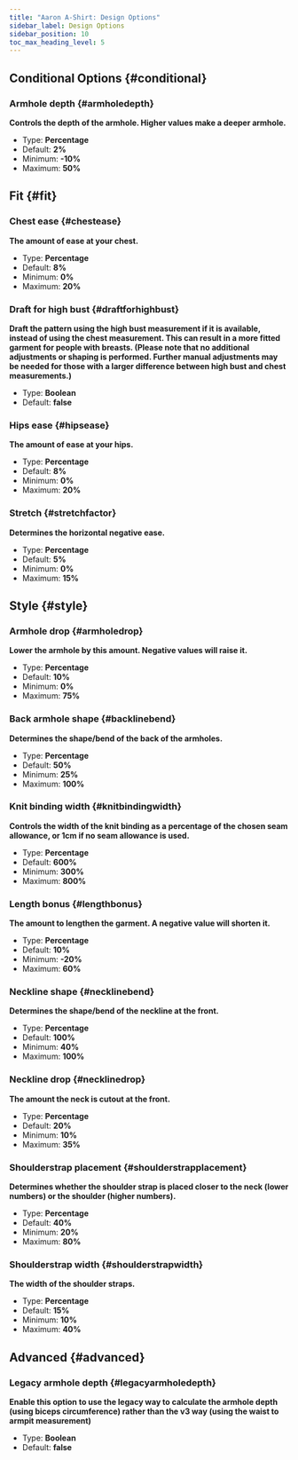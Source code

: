 ```yaml
---
title: "Aaron A-Shirt: Design Options"
sidebar_label: Design Options
sidebar_position: 10
toc_max_heading_level: 5
---
```



## Conditional Options {#conditional}
### Armhole depth {#armholedepth}

**Controls the depth of the armhole. Higher values make a deeper armhole.**
- Type: **Percentage**
- Default: **2%**
- Minimum: **-10%**
- Maximum: **50%**

<Armholedepth />

## Fit {#fit}
### Chest ease {#chestease}

**The amount of ease at your chest.**
- Type: **Percentage**
- Default: **8%**
- Minimum: **0%**
- Maximum: **20%**

<Chestease />

### Draft for high bust {#draftforhighbust}

**Draft the pattern using the high bust measurement if it is available, instead of using the chest measurement. This can result in a more fitted garment for people with breasts. (Please note that no additional adjustments or shaping is performed. Further manual adjustments may be needed for those with a larger difference between high bust and chest measurements.)**
- Type: **Boolean**
- Default: **false**

<Draftforhighbust />

### Hips ease {#hipsease}

**The amount of ease at your hips.**
- Type: **Percentage**
- Default: **8%**
- Minimum: **0%**
- Maximum: **20%**

<Hipsease />

### Stretch {#stretchfactor}

**Determines the horizontal negative ease.**
- Type: **Percentage**
- Default: **5%**
- Minimum: **0%**
- Maximum: **15%**

<Stretchfactor />

## Style {#style}
### Armhole drop {#armholedrop}

**Lower the armhole by this amount. Negative values will raise it.**
- Type: **Percentage**
- Default: **10%**
- Minimum: **0%**
- Maximum: **75%**

<Armholedrop />

### Back armhole shape {#backlinebend}

**Determines the shape/bend of the back of the armholes.**
- Type: **Percentage**
- Default: **50%**
- Minimum: **25%**
- Maximum: **100%**

<Backlinebend />

### Knit binding width {#knitbindingwidth}

**Controls the width of the knit binding as a percentage of the chosen seam allowance, or 1cm if no seam allowance is used.**
- Type: **Percentage**
- Default: **600%**
- Minimum: **300%**
- Maximum: **800%**

<Knitbindingwidth />

### Length bonus {#lengthbonus}

**The amount to lengthen the garment. A negative value will shorten it.**
- Type: **Percentage**
- Default: **10%**
- Minimum: **-20%**
- Maximum: **60%**

<Lengthbonus />

### Neckline shape {#necklinebend}

**Determines the shape/bend of the neckline at the front.**
- Type: **Percentage**
- Default: **100%**
- Minimum: **40%**
- Maximum: **100%**

<Necklinebend />

### Neckline drop {#necklinedrop}

**The amount the neck is cutout at the front.**
- Type: **Percentage**
- Default: **20%**
- Minimum: **10%**
- Maximum: **35%**

<Necklinedrop />

### Shoulderstrap placement {#shoulderstrapplacement}

**Determines whether the shoulder strap is placed closer to the neck (lower numbers) or the shoulder (higher numbers).**
- Type: **Percentage**
- Default: **40%**
- Minimum: **20%**
- Maximum: **80%**

<Shoulderstrapplacement />

### Shoulderstrap width {#shoulderstrapwidth}

**The width of the shoulder straps.**
- Type: **Percentage**
- Default: **15%**
- Minimum: **10%**
- Maximum: **40%**

<Shoulderstrapwidth />

## Advanced {#advanced}
### Legacy armhole depth {#legacyarmholedepth}

**Enable this option to use the legacy way to calculate the armhole depth (using biceps circumference) rather than the v3 way (using the waist to armpit measurement)**
- Type: **Boolean**
- Default: **false**

<Legacyarmholedepth />
